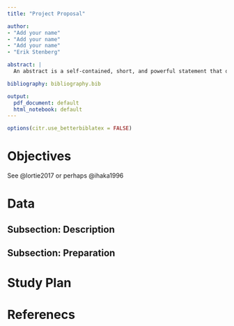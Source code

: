```yaml
---
title: "Project Proposal"

author:
- "Add your name"
- "Add your name"
- "Add your name"
- "Erik Stenberg"

abstract: |
  An abstract is a self-contained, short, and powerful statement that describes a larger work. Components vary according to discipline. An abstract of a social science or scientific work may contain the scope, purpose, results, and contents of the work. An abstract of a humanities work may contain the thesis, background, and conclusion of the larger work. An abstract is not a review, nor does it evaluate the work being abstracted.  s

bibliography: bibliography.bib

output:
  pdf_document: default
  html_notebook: default
---
```


```r
options(citr.use_betterbiblatex = FALSE)
```


# Objectives

See @lortie2017 or perhaps @ihaka1996

# Data

## Subsection: Description

## Subsection: Preparation

# Study Plan

# Referenecs

